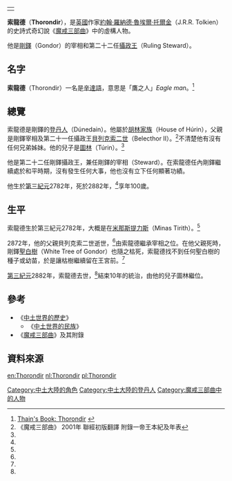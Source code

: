 {|align=right
|-
|{{Tolkienchar |
image_character = |
image_caption = |
Book(s) = 《[[魔戒|魔戒三部曲]]》<br/>《[[中土世界的歷史|中土世界的歷史]]》 |
character_name = 索龍德 |
character_alias = |
character_title = [[剛鐸宰相|剛鐸宰相]]<br/>剛鐸攝政王|
character_race = [[人類_(中土大陸)|人類]] [[登丹人|登丹人]] |
character_culture = [[胡林家族|胡林家族]] |
character_gender = 男性|
character_realm = [[剛鐸|剛鐸]] |
character_sub_realm = |
character_lifespan = 第三紀元2782年 - [[第三紀元|第三紀元]]2882年<ref name=autogenerated1>《中土世界的歷史》 Vol.12《中土世界的民族》 "The Heirs of Elendil"</ref> |
character_weapon = | 
}}
|}
'''索龍德'''（'''Thorondir'''），是[[英國|英國]]作家[[約翰·羅納德·魯埃爾·托爾金|約翰·羅納德·魯埃爾·托爾金]]（J.R.R. Tolkien）的史詩式奇幻說《[[魔戒|魔戒三部曲]]》中的虛構人物。

他是[[剛鐸|剛鐸]]（Gondor）的宰相和第二十二任[[剛鐸攝政王|攝政王]]（Ruling Steward）。

==名字==
'''索龍德'''（Thorondir）一名是[[辛達語|辛達語]]，意思是「鷹之人」''Eagle man''。<ref>[http://www.tuckborough.net/gondorians.html#Thorondir Thain's Book: Thorondir] {{webarchive|url=https://web.archive.org/web/20111016221058/http://www.tuckborough.net/gondorians.html |date=2011-10-16 }}</ref>

==總覽==
索龍德是剛鐸的[[登丹人|登丹人]]（Dúnedain）。他屬於[[胡林家族|胡林家族]]（House of Húrin），父親是剛鐸宰相及第二十一任攝政王[[貝列克索二世|貝列克索二世]]（Belecthor II）。<ref name=autogenerated2>《魔戒三部曲》 2001年 聯經初版翻譯 附錄一帝王本紀及年表</ref>不清楚他有沒有任何兄弟姊妹。他的兒子是[[圖林二世|圖林]]（Túrin）。<ref name=autogenerated2 />

他是第二十二任剛鐸攝政王，兼任剛鐸的宰相（Steward）。在索龍德任內剛鐸繼續處於和平時期，沒有發生任何大事，他也沒有立下任何顯著功績。

他生於[[第三紀元|第三紀元]]2782年，死於2882年，<ref name=autogenerated1 />享年100歲。

==生平==
索龍德生於第三紀元2782年，大概是在[[米那斯提力斯|米那斯提力斯]]（Minas Tirith）。<ref name=autogenerated1 />

2872年，他的父親貝列克索二世逝世，<ref name=autogenerated2 />由索龍德繼承宰相之位。在他父親死時，剛鐸[[聖白樹|聖白樹]]（White Tree of Gondor）也隨之枯死，索龍德找不到任何聖白樹的種子或幼苗，於是讓枯樹繼續留在王宮前。<ref name=autogenerated2 />

[[第三紀元|第三紀元]]2882年，索龍德去世，<ref name=autogenerated1 />結束10年的統治，由他的兒子圖林繼位。

==參考==
*《[[中土世界的歷史|中土世界的歷史]]》
**《[[中土世界的民族|中土世界的民族]]》
*《[[魔戒|魔戒三部曲]]》及其附錄

==資料來源==
{{reflist}}

{{剛鐸宰相及攝政王|[[貝列克索二世|貝列克索二世]]|[[圖林二世|圖林二世]]|}}

[[Category:中土大陸的角色|Category:中土大陸的角色]]
[[Category:中土大陸的登丹人|Category:中土大陸的登丹人]]
[[Category:魔戒三部曲中的人物|Category:魔戒三部曲中的人物]]

[[en:Thorondir|en:Thorondir]]
[[nl:Thorondir|nl:Thorondir]]
[[pl:Thorondir|pl:Thorondir]]
